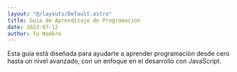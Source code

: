 ```yaml
---
layout: "@/layouts/Default.astro"
title: Guía de Aprendizaje de Programación
date: 2023-07-12
author: Tu Nombre
---
```


Esta guía está diseñada para ayudarte a aprender programación desde cero hasta un nivel avanzado, con un enfoque en el desarrollo con JavaScript.
